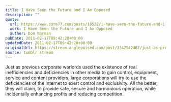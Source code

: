 ```yaml
---
title: I Have Seen the Future and I Am Opposed
description: ""
quote:
  url: https://www.core77.com/posts/18532/i-have-seen-the-future-and-i-am-opposed-18532
  work: I Have Seen the Future and I Am Opposed
  author: Don Norman
pubDate: 2011-02-17T09:42:20+00:00
updatedDate: 2011-02-17T09:42:20+00:00
originalUrl: https://stream.anglepoised.com/post/3342542467/just-as-previous-corporate-warlords-used-the
source: tumblr stream
---
```


Just as previous corporate warlords used the existence of real inefficiencies and deficiencies in other media to gain control, equipment, service and content providers, large corporations will try to use the deficiencies of the Internet to exert control and exclusivity. All the better, they will claim, to provide safe, secure and harmonious operation, while incidentally enhancing profits and reducing competition.
